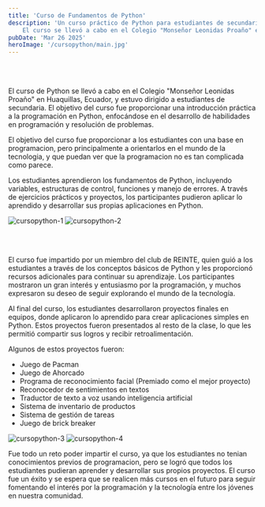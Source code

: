 ```yaml
---
title: 'Curso de Fundamentos de Python'
description: 'Un curso práctico de Python para estudiantes de secundaria, enfocado en el desarrollo de habilidades en programación y resolución de problemas.
    El curso se llevó a cabo en el Colegio "Monseñor Leonidas Proaño" en Huaquillas, Ecuador.'
pubDate: 'Mar 26 2025'	
heroImage: '/cursopython/main.jpg'
---
```


<br></br>

El curso de Python se llevó a cabo en el Colegio "Monseñor Leonidas Proaño" en Huaquillas, Ecuador, y estuvo dirigido a estudiantes de secundaria. El objetivo del curso fue proporcionar una introducción práctica a la programación en Python, enfocándose en el desarrollo de habilidades en programación y resolución de problemas.

El objetivo del curso fue proporcionar a los estudiantes con una base en programacion, pero principalmente a orientarlos en el mundo de la tecnologia, y que puedan ver que la programacion no es tan complicada como parece.

Los estudiantes aprendieron los fundamentos de Python, incluyendo variables, estructuras de control, funciones y manejo de errores. A través de ejercicios prácticos y proyectos, los participantes pudieron aplicar lo aprendido y desarrollar sus propias aplicaciones en Python.

<div class="flex justify-center items-center gap-4 flex-wrap">
    <img src="/cursopython/cursopython_1.jpg" alt="cursopython-1" class="shadow-2xl shadow-gray-800" style={{ width: '800px', height: 'auto' }} />
    <img src="/cursopython/cursopython_2.jpg" alt="cursopython-2" class="shadow-2xl shadow-gray-800" style={{ width: '800px', height: 'auto' }} />
</div>

<br></br>

El curso fue impartido por un miembro del club de REINTE, quien guió a los estudiantes a través de los conceptos básicos de Python y les proporcionó recursos adicionales para continuar su aprendizaje. Los participantes mostraron un gran interés y entusiasmo por la programación, y muchos expresaron su deseo de seguir explorando el mundo de la tecnología.

Al final del curso, los estudiantes desarrollaron proyectos finales en equipos, donde aplicaron lo aprendido para crear aplicaciones simples en Python. Estos proyectos fueron presentados al resto de la clase, lo que les permitió compartir sus logros y recibir retroalimentación.

Algunos de estos proyectos fueron:

- Juego de Pacman
- Juego de Ahorcado
- Programa de reconocimiento facial (Premiado como el mejor proyecto)
- Reconocedor de sentimientos en textos
- Traductor de texto a voz usando inteligencia artificial
- Sistema de inventario de productos
- Sistema de gestión de tareas
- Juego de brick breaker

<div class="flex justify-center items-center gap-4 flex-wrap">
    <img src="/cursopython/cursopython_3.jpg" alt="cursopython-3" class="shadow-2xl shadow-gray-800" style={{ width: '800px', height: 'auto' }} />
    <img src="/cursopython/cursopython_4.jpg" alt="cursopython-4" class="shadow-2xl shadow-gray-800" style={{ width: '600px', height: 'auto' }} />
</div>

Fue todo un reto poder impartir el curso, ya que los estudiantes no tenian conocimientos previos de programacion, pero se logró que todos los estudiantes pudieran aprender y desarrollar sus propios proyectos. El curso fue un éxito y se espera que se realicen más cursos en el futuro para seguir fomentando el interés por la programación y la tecnología entre los jóvenes en nuestra comunidad.